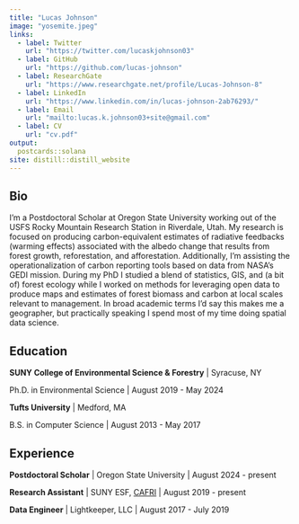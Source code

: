 ```yaml
---
title: "Lucas Johnson"
image: "yosemite.jpeg"
links:
  - label: Twitter
    url: "https://twitter.com/lucaskjohnson03"
  - label: GitHub
    url: "https://github.com/lucas-johnson"
  - label: ResearchGate
    url: "https://www.researchgate.net/profile/Lucas-Johnson-8"
  - label: LinkedIn
    url: "https://www.linkedin.com/in/lucas-johnson-2ab76293/"
  - label: Email
    url: "mailto:lucas.k.johnson03+site@gmail.com"
  - label: CV
    url: "cv.pdf"
output:
  postcards::solana
site: distill::distill_website
---
```

 
## Bio

I'm a Postdoctoral Scholar at Oregon State University working out of the USFS Rocky Mountain Research Station in Riverdale, Utah.
My research is focused on producing carbon-equivalent estimates of radiative feedbacks (warming effects) associated with the albedo change that results from forest growth, reforestation, and afforestation.
Additionally, I'm assisting the operationalization of carbon reporting tools based on data from NASA's GEDI mission.
During my PhD I studied a blend of statistics, GIS, and (a bit of) forest ecology 
while I worked on methods for leveraging open data to produce maps and estimates of forest biomass and carbon at local scales relevant to management.
In broad academic terms I'd say this makes me a geographer, but practically speaking I spend most of my time doing spatial data science.


## Education

**SUNY College of Environmental Science & Forestry** | Syracuse, NY

Ph.D. in Environmental Science | August 2019 - May 2024

**Tufts University** | Medford, MA 

B.S. in Computer Science | August 2013 - May 2017

## Experience

**Postdoctoral Scholar** | Oregon State University | August 2024 - present

**Research Assistant** | SUNY ESF, [CAFRI](http://cafri-ny.org/) | August 2019 - present

**Data Engineer** | Lightkeeper, LLC | August 2017 - July 2019
